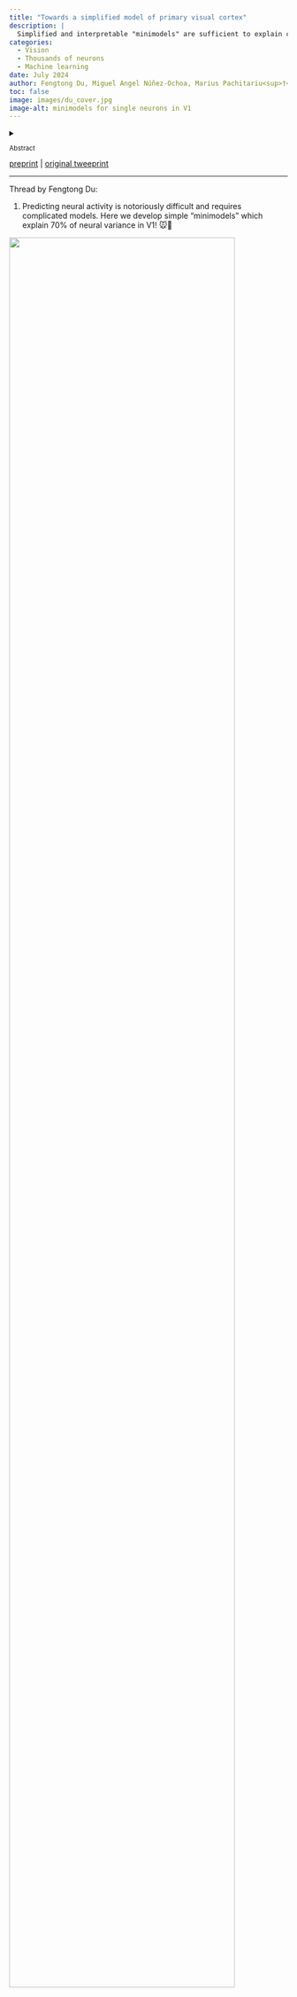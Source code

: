 ```yaml
---
title: "Towards a simplified model of primary visual cortex"
description: |
  Simplified and interpretable "minimodels" are sufficient to explain complex visual responses in mouse and monkey V1.
categories:
  - Vision
  - Thousands of neurons
  - Machine learning
date: July 2024
author: Fengtong Du, Miguel Angel Núñez-Ochoa, Marius Pachitariu<sup>†</sup>, Carsen Stringer<sup>†</sup>
toc: false
image: images/du_cover.jpg
image-alt: minimodels for single neurons in V1
---
```


<details>
  <summary><p style="font-size: smaller">Abstract</p></summary>
  <p style="font-size: smaller">
Artificial neural networks (ANNs) have been shown to predict neural responses in primary visual cortex (V1) better than classical models. However, this performance comes at the expense of simplicity because the ANN models typically have many hidden layers with many feature maps in each layer. Here we show that ANN models of V1 can be substantially simplified while retaining high predictive power. To demonstrate this, we first recorded a new dataset of over 29,000 neurons responding to up to 65,000 natural image presentations in mouse V1. We found that ANN models required only two convolutional layers for good performance, with a relatively small first layer. We further found that we could make the second layer small without loss of performance, by fitting a separate “minimodel” to each neuron. Similar simplifications applied for models of monkey V1 neurons. We show that these relatively simple models can nonetheless be useful for tasks such as object and visual texture recognition and we use the models to gain insight into how texture invariance arises in biological neurons.</p>
</details>

<a href="https://www.biorxiv.org/content/10.1101/2024.06.30.601394v1">preprint</a> |
<a href="https://x.com/Du_Fengtong/status/1808528703913443554">original tweeprint</a></h2>
<hr>

Thread by Fengtong Du:

1. Predicting neural activity is notoriously difficult and requires complicated models. Here we develop simple “minimodels” which explain 70% of neural variance in V1! 🐭🐒 </p>

<img src='https://github.com/MouseLand/MouseLand.github.io/releases/download/v0.1/stims_minimodel.gif' width="90%"></p>

2. We started with population-level models, fitting all neurons together with 4 shared conv layers. These models performed better than past models because we showed many more images. The model predicted monkey V1 responses well too.</p>
<img src='images/du_1.png' width="90%"></p>

3. But we didn't need such a deep network: *two* convolutional layers were sufficient, in both mice and monkeys. Also, the first layer could be very small, 16 filters, while the second layer did need to be large, in line with the high dimensionality of V1.</p>
<p><img src='images/du_2.jpg' width="90%"></p>

4. This structure -- small first convolutional layer and large second convolutional layer -- was advantageous for performing visual tasks, such as texture classification and image recognition.</p>
<p><img src='images/du_3.png' width="80%"></p>

5. Next, can we simplify the wide second layer further? We found that using more neurons to fit the model did NOT help! This suggested that we could fit smaller models to individual neurons.</p>
<p><img src='images/du_4.jpg' width="70%"></p>

6. So we built a minimodel for each neuron, matching the performance of the best models. On average, mouse minimodels had 32 conv2 filters and monkey minimodels had 7, much fewer than the 320 filters in our previous model.</p>
<p><img src='images/du_5.jpg' width="90%"></p>

7. Now equipped with a minimodel for each neuron, we used them to understand how the visual invariance of a single neuron develops across the model stages. We designed a metric, fraction of category variance (FECV) to measure this invariance.</p>
<p><img src='images/du_6.png' width="80%"></p>

8. We found that instead of gradually increasing, the invariance primarily emerges at the readout stage and is influenced by both pooling size and input channel similarity.</p>
<p><img src='images/du_7.png' width="90%"></p>

9. With these minimodels, we can also visualize the high and low FECV neurons in mouse and monkey V1.</p>
<p><img src='images/du_8.jpg' width="90%"></p>

10. In summary, we found single-neuron minimodels are just as powerful as larger ones! It offers an accurate and interpretable approach to studying visual computation across different species and experimental contexts. 🐭🐒

Huge thanks to Janelia! Thanks to the GENIE project, the Vivarium staff, Sarah Lindo and Sal DiLisio for surgery, Jon Arnold for designing headbars and coverslips, Dan Flickinger for microscopy, and Jon Arnold and Tobias Goulet for engineering support.

<br>
